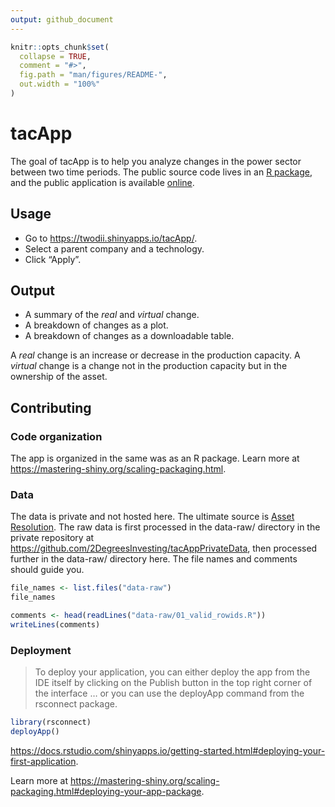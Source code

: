 ```yaml
---
output: github_document
---
```


<!-- README.md is generated from README.Rmd. Please edit that file -->

```r
knitr::opts_chunk$set(
  collapse = TRUE,
  comment = "#>",
  fig.path = "man/figures/README-",
  out.width = "100%"
)
```

# tacApp

<!-- badges: start -->
<!-- badges: end -->

The goal of tacApp is to help you analyze changes in the power sector between
two time periods. The public source code lives in an [R
package]([here](https://github.com/2DegreesInvesting/tacApp)), and the public
application is available [online](https://twodii.shinyapps.io/tacApp/).

## Usage

* Go to <https://twodii.shinyapps.io/tacApp/>.
* Select a parent company and a technology.
* Click "Apply".

## Output

* A summary of the _real_ and _virtual_ change.
* A breakdown of changes as a plot.
* A breakdown of changes as a downloadable table.

A _real_ change is an increase or decrease in the production capacity. A
_virtual_ change is a change not in the production capacity but in the ownership
of the asset.

## Contributing

### Code organization

The app is organized in the same was as an R package. Learn more at
<https://mastering-shiny.org/scaling-packaging.html>.

### Data

The data is private and not hosted here. The ultimate source is [Asset
Resolution](https://asset-resolution.com/). The raw data is first processed
in the data-raw/ directory in the private repository at <https://github.com/2DegreesInvesting/tacAppPrivateData>, then processed further
in the data-raw/ directory here. The file names and comments should guide you.

```r
file_names <- list.files("data-raw")
file_names

comments <- head(readLines("data-raw/01_valid_rowids.R"))
writeLines(comments)
```

### Deployment

> To deploy your application, you can either deploy the app from the IDE itself by clicking on the Publish button in the top right corner of the interface ...
or you can use the deployApp command from the rsconnect package.

```r
library(rsconnect)
deployApp()
```

<https://docs.rstudio.com/shinyapps.io/getting-started.html#deploying-your-first-application>.

Learn more at <https://mastering-shiny.org/scaling-packaging.html#deploying-your-app-package>.

